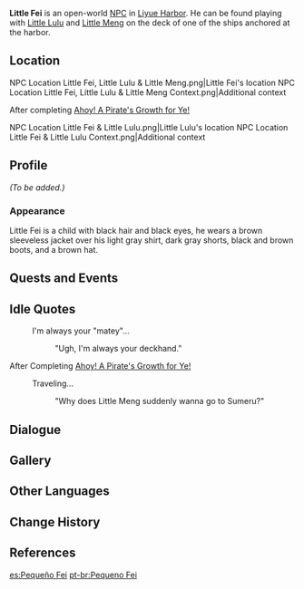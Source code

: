 {{Meta
<!-- REMOVE THIS TEMPLATE AFTER ADDING MISSING INFO -->
|missing_NPC_profile  = yes
}}
{{Character Infobox
|type             = Open-World NPC
|image            = NPC Little Fei.png
|region           = Liyue
|location         = Liyue
|voiceJP          = Nishimaki Kanon ({{ja|西巻花音}})<ref name="2222Kanon">Twitter: [https://twitter.com/2222Kanon JP VA's Bio]</ref>
}}
'''Little Fei''' is an open-world [[NPC]] in [[Liyue Harbor]]. He can be found playing with [[Little Lulu]] and [[Little Meng]] on the deck of one of the ships anchored at the harbor.

==Location==
<gallery>
NPC Location Little Fei, Little Lulu & Little Meng.png|Little Fei's location
NPC Location Little Fei, Little Lulu & Little Meng Context.png|Additional context
</gallery>

;After completing [[Ahoy! A Pirate's Growth for Ye!]]
<gallery>
NPC Location Little Fei & Little Lulu.png|Little Lulu's location
NPC Location Little Fei & Little Lulu Context.png|Additional context
</gallery>

==Profile==
<!-- detailed story/lore information goes here -->
''(To be added.)''

===Appearance===
Little Fei is a child with black hair and black eyes, he wears a brown sleeveless jacket over his light gray shirt, dark gray shorts, black and brown boots, and a brown hat.

==Quests and Events==
{{Quests and Events
|Blazin' Trails (Part 2) = as part of [[Xinyan]]'s mirage
}}

==Idle Quotes==
{{Dialogue Start}}
: {{DIcon|Idle}} I'm always your "matey"...
:: {{A|VO Little Fei 01.ogg}} "Ugh, I'm always your deckhand."
{{Dialogue End}}

;After Completing [[Ahoy! A Pirate's Growth for Ye!]]
{{Dialogue Start}}
: {{DIcon|Idle}} Traveling...
:: {{A|VO Little Fei 02.ogg}} "Why does Little Meng suddenly wanna go to Sumeru?"
{{Dialogue End}}

==Dialogue==
{{Transclude|Little Lulu|Dialogue}}

==Gallery==
{{Files by Character Gallery}}

==Other Languages==
{{Other Languages
|default_hidden = 1
|en      = Little Fei
|zhs     = 阿飞
|zhs_rm  = Ā Fēi
|zht     = 阿飛
|zht_rm  = Ā Fēi
|ja      = {{Rubi|飛|フェイ}}
|ja_rm   = Fei<ref>{{Ref/Quest|Blazin' Trails (Part 2)}}</ref>
|ko      = 아비
|es      = Pequeño Fei
|fr      = Fei
|ru      = Малыш Фэй
|th      = หนูน้อย Fei
|th_rm   = Nu Noi Fei
|vi      = Fei
|de      = Kleiner Fei
|id      = Little Fei
|pt      = Pequeno Fei
|tr      = Minik Fei
|it      = Piccolo Fei
}}

==Change History==
{{Change History|1.0}}

==References==
{{Reflist}}

[[es:Pequeño Fei]]
[[pt-br:Pequeno Fei]]